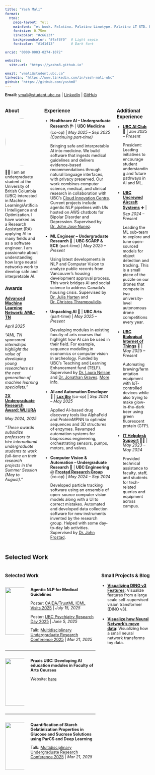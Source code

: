 ```yaml
---
title: "Yash Mali"
format:
  html:
    page-layout: full
    mainfont: "et-book, Palatino, Palatino Linotype, Palatino LT STD, Book Antiqua, Georgia, serif"
    fontsize: 0.75em
    linkcolor: "#c6613f"
    backgroundcolor: "#faf8f0"  # Light sepia
    fontcolor: "#141413"        # Dark font

orcid: "0009-0003-0274-1072"

website:
  site-url: "https://yashm8.github.io"

email: "ymali@student.ubc.ca"
linkedin: "https://www.linkedin.com/in/yash-mali-ubc"
github: "https://github.com/yashm8"
---
```


<style>
/* Mobile-first responsive design */
@media (max-width: 768px) {
  .columns {
    display: block !important;
  }

  .column {
    width: 100% !important;
    margin-bottom: 2rem;
  }

  .photo-circle {
    width: 120px !important;
    max-width: 120px !important;
  }

  h3 {
    margin-top: 2rem;
    margin-bottom: 1rem;
  }

  /* Adjust font sizes for mobile */
  body {
    font-size: 0.9em !important;
    line-height: 1.4;
  }

  h1 {
    font-size: 1.8rem;
  }

  h2 {
    font-size: 1.4rem;
  }

  h3 {
    font-size: 1.2rem;
  }

  /* Better spacing for mobile */
  .quarto-container {
    padding: 1rem;
  }

  /* Make links more touch-friendly */
  a {
    padding: 0.2rem;
    margin: 0.1rem;
  }

  /* Improve readability */
  p, li {
    margin-bottom: 0.8rem;
  }
}

/* Tablet adjustments */
@media (max-width: 1024px) and (min-width: 769px) {
  .column[style*="width=\"25%\""] {
    width: 30% !important;
  }

  .column[style*="width=\"50%\""] {
    width: 70% !important;
  }

  body {
    font-size: 0.8em !important;
  }
}

/* General improvements */
.photo-circle {
  border-radius: 50%;
  object-fit: cover;
  height: auto;
}

/* Ensure images are responsive */
img {
  max-width: 100%;
  height: auto;
}

/* Better spacing for experience items */
ul {
  padding-left: 1.2rem;
}

li {
  margin-bottom: 1rem;
}

/* Improve touch targets */
@media (max-width: 768px) {
  li {
    padding: 0.5rem 0;
  }

  strong {
    display: block;
    margin-bottom: 0.3rem;
  }
}
</style>

**Email:** [ymali@student.ubc.ca](mailto:ymali@student.ubc.ca) |
[LinkedIn](https://www.linkedin.com/in/yash-mali-ubc) |
[GitHub](https://github.com/yashm8)


::: {.columns}

::: {.column width="25%"}
### About

<div style="text-align: center;">
  ![](images/bio-photo.png){.photo-circle width=150px}
</div>

👋🏼 I am an undergraduate student at the University of British Columbia (UBC) interested in Machine Learning/Artificial Intelligence and Optimization. I have worked as a Research Assistant (RA) applying AI to many fields and as a software engineer. I am passionate about understanding how large neural networks work to develop safe and interpretable AI.

### Awards
[**Advanced Machine Learning Network: AML-TN**](https://amltn.cs.ubc.ca/people/undergraduate-research-awards)

  *April 2025*

  *"AML-TN sponsored internships highlight the value of developing young researchers as the next generation of machine learning specialists."*

[**2X Undergraduate Research Award: WLIURA**](https://students.ubc.ca/career/ubc-experiences/work-learn-international-undergraduate-research-awards/)

  *May 2024, 2025*

  *"These awards subsidize professors to hire international undergraduate students to work full-time on their research projects in the Summer Session (May to August)."*

<!--
### Selected Projects
- [**Visualizing Neural Network Feature Transformations ✖️➕**](https://yashm8.github.io/neural-vis.html)
  Takes some time to load. Made with TensorFlow JS.
-->
:::

::: {.column width="50%"}
### Experience

- **Healthcare AI – Undergraduate Research 🩺** | **UBC Medicine** (co-op) | *May 2025 – Sep 2025 (Continuing part-time)*

    Bringing safe and interpretable AI into medicine. We build software that ingests medical guidelines and delivers evidence-based recommendations through natural language interfaces, with privacy preserved. Our work combines computer science, medical, and clinical research in collaboration with UBC’s [Cloud Innovation Centre](https://cic.ubc.ca/). Current projects include agentic NLP pipelines with UIs hosted on AWS chatbots for Bipolar Disorder and Depression. Supervised by [Dr. John Jose Nunez](https://www.google.com/search?q=john+jose+nunez).

- **ML Engineer – Undergraduate Research 🏡** | **UBC SCARP & ECE** (part-time) | *May 2025 – Present*

    Using latest developments in NLP and Computer Vision to analyze public records from Vancouver's housing development approval process. This work bridges AI and social science to address Canada's housing crisis. Supervised by [Dr. Julia Harten](https://scarp.ubc.ca/directory/julia-harten) and [Dr. Christos Thrampoulidis](https://ece.ubc.ca/christos-thrampoulidis/).

- **Unpacking AI 🎨** | **UBC Arts** (part-time) | *May 2025 – Present*

    Developing modules in existing faculty of arts courses that highlight how AI can be used in their field. For example, sequence modelling in economics or computer vision in archeology. Funded by UBC's Teaching and Learning Enhancement fund (TELF). Supervised by [Dr. Laura Nelson](https://sociology.ubc.ca/profile/laura-nelson/) and [Dr. Jonathan Graves](https://economics.ubc.ca/profile/jonathan-graves/). [More info](https://github.com/ubcecon/praxis-ubc).

- **AI and Automation Developer 🧬** | [**Lux Bio**](https://www.luxbio.ca/) (co-op) | *Sep 2024 – May 2025*

    Applied AI-based drug discovery tools like AlphaFold and ProteinMPNN to optimize sequences and 3D structures of enzymes. Revamped automation systems for bioprocess engineering, orchestrating sensors, pumps, motors, and valves.

- **Computer Vision & Automation – Undergraduate Research 🔬** | **UBC Engineering** @ [**Frostad Research Group**](https://food.chbe.ubc.ca/) (co-op) | *May 2024 – Sep 2024*

    Developed particle tracking software using an ensemble of open-source computer vision models along with a UI to correct mistakes. Automated and developed data collection software for new instruments invented by the research group. Helped with some day-to-day lab activities. Supervised by [Dr. John Frostad](https://chbe.ubc.ca/john-m-frostad/).

:::

::: {.column width="25%"}
### Additional Experience

- **[UBC AI Club](https://ubcaiclub.github.io/) 🦾** | *Jan 2025 – Present*

    President: Leading initiatives to encourage student understanding and future pathways in AI and ML.

- **[UBC Uncrewed Aircraft Systems](https://ubcuas.com/) ✈️** | *Sep 2024 – Present*

    Leading the ML sub-team to explore and tune open-sourced models for object detection and tracking. This is a small piece of the puzzle on our drones that compete in two university-level autonomous drone competitions every year.

- **[UBC Biological Internet of Things](https://ubcbiot.com/) 🧬** | *May 2025 – Present*

    Automating brewing/fermentation equipment with IoT-controlled devices while also trying to make glow-in-the-dark beer using green fluorescent protein (GFP).

- **[IT Helpdesk Support](https://it.ubc.ca/) 👨‍💻** | *May 2023 – May 2024*

    Provided technical assistance to faculty, staff, and students for tech-related queries and equipment across campus.

:::
:::


## Selected Work

::: {.columns}

::: {.column width="65%"}
### Selected Work

::: {.columns}

::: {.column width="23%"}
![](images/canmat_nlp.png){width=150px}
:::

::: {.column width="77%"}
**Agentic NLP for Medical Guidelines**

Poster: [CAIDA/TrustML ICML Visits 2025](https://caida.ubc.ca/event/poster-session-caidatrustml-2025-icml-visits) | *July 15, 2025*

Poster: [UBC Psychiatry Research Day 2025](https://psychiatry.ubc.ca/2025-eposter-gallery/) | *June 5, 2025*

Talk: [Multidisciplinary Undergraduate Research Conference 2025](https://students.ubc.ca/career/events-workshops/multidisciplinary-undergraduate-research-conference/) | *Mar 21, 2025*
:::

:::

---

::: {.columns}

::: {.column width="23%"}
![](images/praxis.gif){width=150px}
:::

::: {.column width="77%"}
**Praxis UBC: Developing AI education modules in Faculty of Arts Courses**

Website: [here](https://ubcecon.github.io/praxis-ubc/)
:::

:::

---

::: {.columns}

::: {.column width="23%"}
![](images/starch.png){width=150px}
:::

::: {.column width="77%"}
**Quantification of Starch Gelatinization Properties in Glucose and Sucrose Solutions using ParCS and Deep Learning**

Talk: [Multidisciplinary Undergraduate Research Conference 2025](https://students.ubc.ca/career/events-workshops/multidisciplinary-undergraduate-research-conference/) | *Mar 21, 2025*
:::

:::

:::

::: {.column width="35%"}
### Small Projects & Blog

- **[Visualizing DINO v3 Features](https://yashm8.github.io/dino3.html)**:
  Visualize features from a large scale self-supervised vision transformer (DINO v3).

- **[Visualize how Neural Network's move data ](https://yashm8.github.io/neural-vis.html)**:
  Visualizing how a small neural network transforms toy data.

:::

:::
